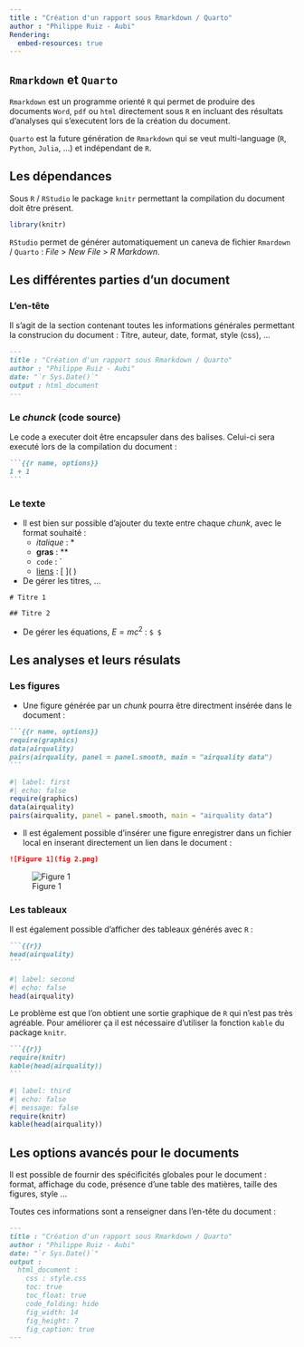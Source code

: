 ```yaml
---
title : "Création d'un rapport sous Rmarkdown / Quarto"
author : "Philippe Ruiz - Aubi"
Rendering:
  embed-resources: true
---
```


## `Rmarkdown` et `Quarto`

`Rmarkdown` est un programme orienté `R` qui permet de produire des documents `Word`, `pdf` ou `html` directement sous `R` en incluant des résultats d'analyses qui s'executent lors de la création du document.

`Quarto` est la future génération de `Rmarkdown` qui se veut multi-language (`R`, `Python`, `Julia`, ...) et indépendant de `R`.

## Les dépendances

Sous `R` / `RStudio` le package `knitr` permettant la compilation du document doit être présent.

``` r
library(knitr)
```

`RStudio` permet de générer automatiquement un caneva de fichier `Rmardown` / `Quarto` : *File* \> *New File* \> *R Markdown*.

## Les différentes parties d'un document

### L'en-tête

Il s'agit de la section contenant toutes les informations générales permettant la construcion du document : Titre, auteur, date, format, style (css), ...

```markdown
---
title : "Création d'un rapport sous Rmarkdown / Quarto"
author : "Philippe Ruiz - Aubi"
date: "`r Sys.Date()`"
output : html_document 
---
```

### Le *chunck* (code source)

Le code a executer doit être encapsuler dans des balises. Celui-ci sera executé lors de la compilation du document :

````markdown
```{{r name, options}}
1 + 1
```
````

### Le texte

- Il est bien sur possible d'ajouter du texte entre chaque *chunk*, avec le format souhaité :
  - *italique* : *
  - **gras** : **
  - `code` : `
  - [liens](https://rmarkdown.rstudio.com/) : \[ \]\(  \)

- De gérer les titres, ...
````
# Titre 1

## Titre 2
````

- De gérer les équations, $E = mc^{2}$ : `$ $`

## Les analyses et leurs résulats

### Les figures

- Une figure générée par un *chunk* pourra être directment insérée dans le document :

````markdown
```{{r name, options}}
require(graphics)
data(airquality)
pairs(airquality, panel = panel.smooth, main = "airquality data")
```
````
```r
#| label: first
#| echo: false
require(graphics)
data(airquality)
pairs(airquality, panel = panel.smooth, main = "airquality data")
```

- Il est également possible d'insérer une figure enregistrer dans un fichier local en inserant directement un lien dans le document :

````markdown
![Figure 1](fig 2.png)
````

![Figure 1](fig 2.png)

### Les tableaux

Il est également possible d'afficher des tableaux générés avec `R` :

````markdown
```{{r}}
head(airquality)
```
````

```r
#| label: second
#| echo: false
head(airquality)
```

Le problème est que l'on obtient une sortie graphique de `R` qui n'est pas très
agréable. Pour améliorer ça il est nécessaire d'utiliser la fonction `kable` du package `knitr`.

````markdown
```{{r}}
require(knitr)
kable(head(airquality))
```
````

```r
#| label: third
#| echo: false
#| message: false
require(knitr)
kable(head(airquality))
```

## Les options avancés pour le documents

Il est possible de fournir des spécificités globales pour le document : format, 
affichage du code, présence d'une table des matières, taille des figures, style ...

Toutes ces informations sont a renseigner dans l'en-tête du document :

```markdown
---
title : "Création d'un rapport sous Rmarkdown / Quarto"
author : "Philippe Ruiz - Aubi"
date: "`r Sys.Date()`"
output : 
  html_document :
    css : style.css
    toc: true
    toc_float: true
    code_folding: hide
    fig_width: 14
    fig_height: 7
    fig_caption: true
---
```

